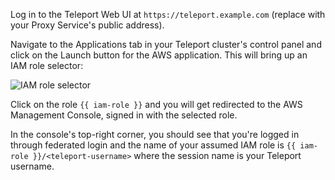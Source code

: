 Log in to the Teleport Web UI at `https://teleport.example.com` (replace with
your Proxy Service's public address).

Navigate to the Applications tab in your Teleport cluster's control panel and
click on the Launch button for the AWS application. This will bring up an IAM
role selector:

![IAM role selector](../../../img/application-access/guides/aws-database-select-iam-role.png)

Click on the role `{{ iam-role }}` and you will get redirected to the AWS
Management Console, signed in with the selected role.

In the console's top-right corner, you should see that you're logged in through
federated login and the name of your assumed IAM role is
`{{ iam-role }}/<teleport-username>` where the session name is your Teleport username.
